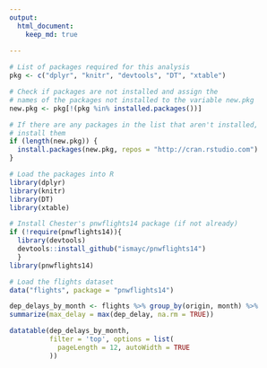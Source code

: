 ```yaml
---
output: 
  html_document:
    keep_md: true
          
---
```

```r
# List of packages required for this analysis
pkg <- c("dplyr", "knitr", "devtools", "DT", "xtable")

# Check if packages are not installed and assign the
# names of the packages not installed to the variable new.pkg
new.pkg <- pkg[!(pkg %in% installed.packages())]

# If there are any packages in the list that aren't installed,
# install them
if (length(new.pkg)) {
  install.packages(new.pkg, repos = "http://cran.rstudio.com")
}

# Load the packages into R
library(dplyr)
library(knitr)
library(DT)
library(xtable)

# Install Chester's pnwflights14 package (if not already)
if (!require(pnwflights14)){
  library(devtools)
  devtools::install_github("ismayc/pnwflights14")
  }
library(pnwflights14)

# Load the flights dataset
data("flights", package = "pnwflights14")
```


```r
dep_delays_by_month <- flights %>% group_by(origin, month) %>%
summarize(max_delay = max(dep_delay, na.rm = TRUE))
```

```r
datatable(dep_delays_by_month,
          filter = 'top', options = list(
            pageLength = 12, autoWidth = TRUE
          ))
```
